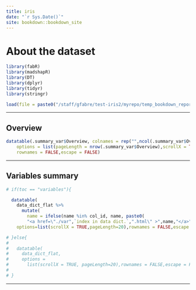 ```yaml
---
title: iris
date: "`r Sys.Date()`"
site: bookdown::bookdown_site
---
```



# About the dataset {.unnumbered #about}

```r

library(fabR)
library(madshapR)
library(DT)
library(dplyr)
library(tidyr)
library(stringr)

load(file = paste0("/staff/gfabre/test-iris2/myrepo/temp_bookdown_report/bookdown_report.RData"))

```
--------------------------------------------------------------------------------


## Overview

```r

datatable(.summary_var$Overview, colnames = rep("",ncol(.summary_var$Overview)),
    options = list(pageLength = nrow(.summary_var$Overview),scrollX = TRUE),
    rownames = FALSE,escape = FALSE)

```

--------------------------------------------------------------------------------


## Variables summary


```r


# if(toc == "variables"){

  datatable(
    data_dict_flat %>%
      mutate(
        name = ifelse(name %in% col_id, name, paste0(
        "<a href=\"./var",`index in data dict.`,".html\" >",name,"</a>"))),
    options=list(scrollX = TRUE,pageLength=20),rownames = FALSE,escape = FALSE)

# }else{
# 
#   datatable(
#     data_dict_flat,
#     options = 
#       list(scrollX = TRUE, pageLength=20),rownames = FALSE,escape = FALSE)
# 
# }

```

--------------------------------------------------------------------------------


